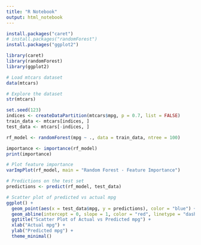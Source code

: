 ```yaml
---
title: "R Notebook"
output: html_notebook
---
```


```r
install.packages("caret")
# install.packages("randomForest")
install.packages("ggplot2")


```


```r

library(caret)
library(randomForest)
library(ggplot2)
```

```r
# Load mtcars dataset
data(mtcars)

# Explore the dataset
str(mtcars)
```


```r
set.seed(123)
indices <- createDataPartition(mtcars$mpg, p = 0.7, list = FALSE)
train_data <- mtcars[indices, ]
test_data <- mtcars[-indices, ]
```

```r
rf_model <- randomForest(mpg ~ ., data = train_data, ntree = 100)
```


```r
importance <- importance(rf_model)
print(importance)
```


```r
# Plot feature importance
varImpPlot(rf_model, main = "Random Forest - Feature Importance")
```



```r
# Predictions on the test set
predictions <- predict(rf_model, test_data)
```



```r
# Scatter plot of predicted vs actual mpg
ggplot() +
  geom_point(aes(x = test_data$mpg, y = predictions), color = "blue") +
  geom_abline(intercept = 0, slope = 1, color = "red", linetype = "dashed") +
  ggtitle("Scatter Plot of Actual vs Predicted mpg") +
  xlab("Actual mpg") +
  ylab("Predicted mpg") +
  theme_minimal()
```

